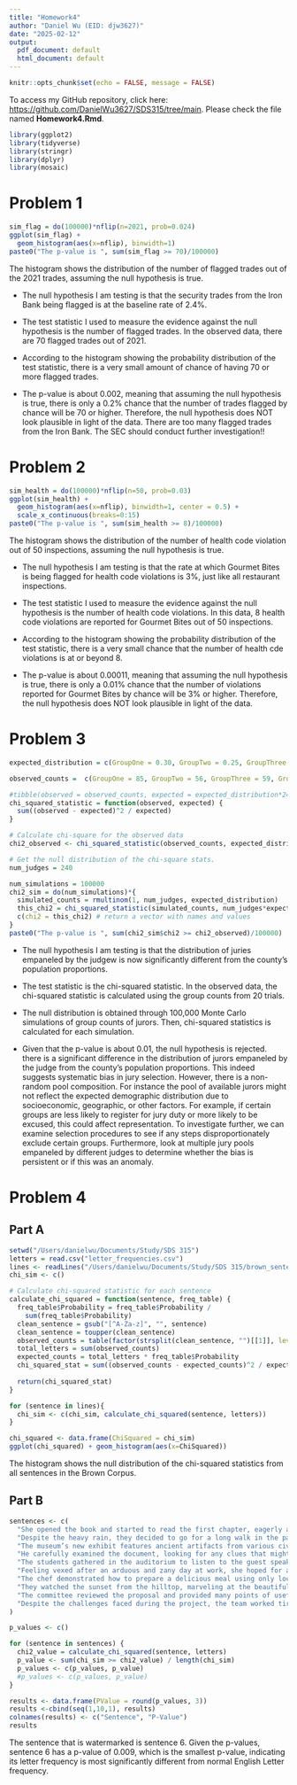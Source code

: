 ```yaml
---
title: "Homework4"
author: "Daniel Wu (EID: djw3627)"
date: "2025-02-12"
output:
  pdf_document: default
  html_document: default
---
```


```r
knitr::opts_chunk$set(echo = FALSE, message = FALSE)
```


To access my GitHub repository, click here: [https://github.com/DanielWu3627/SDS315/tree/main](https://github.com/DanielWu3627/SDS315/tree/main). Please check the file named **Homework4.Rmd**.

```r
library(ggplot2)
library(tidyverse)
library(stringr)
library(dplyr)
library(mosaic)
```

# Problem 1
```r
sim_flag = do(100000)*nflip(n=2021, prob=0.024)
ggplot(sim_flag) + 
  geom_histogram(aes(x=nflip), binwidth=1)
paste0("The p-value is ", sum(sim_flag >= 70)/100000)
```

The histogram shows the distribution of the number of flagged trades out of the 2021 trades, assuming the null hypothesis is true.

- The null hypothesis I am testing is that the security trades from the Iron Bank being flagged is at the baseline rate of 2.4%. 

- The test statistic I used to measure the evidence against the null hypothesis is the number of flagged trades. In the observed data, there are 70 flagged trades out of 2021.   

- According to the histogram showing the probability distribution of the test statistic, there is a very small amount of chance of having 70 or more flagged trades. 

- The p-value is about 0.002, meaning that assuming the null hypothesis is true, there is only a 0.2% chance that the number of trades flagged by chance will be 70 or higher. Therefore, the null hypothesis does NOT look plausible in light of the data. There are too many flagged trades from the Iron Bank. The SEC should conduct further investigation!!


# Problem 2
```r
sim_health = do(100000)*nflip(n=50, prob=0.03)
ggplot(sim_health) + 
  geom_histogram(aes(x=nflip), binwidth=1, center = 0.5) + 
  scale_x_continuous(breaks=0:15)
paste0("The p-value is ", sum(sim_health >= 8)/100000)
```

The histogram shows the distribution of the number of health code violation out of 50 inspections, assuming the null hypothesis is true.


- The null hypothesis I am testing is that the rate at which Gourmet Bites is being flagged for health code violations is 3%, just like all restaurant inspections. 

- The test statistic I used to measure the evidence against the null hypothesis is the number of health code violations. In this data, 8 health code violations are reported for Gourmet Bites out of 50 inspections. 

- According to the histogram showing the probability distribution of the test statistic, there is a very small chance that the number of health cde violations is at or beyond 8. 

- The p-value is about 0.00011, meaning that assuming the null hypothesis is true, there is only a 0.01% chance that the number of violations reported for Gourmet Bites by chance will be 3% or higher. Therefore, the null hypothesis does NOT look plausible in light of the data. 


# Problem 3
```r
expected_distribution = c(GroupOne = 0.30, GroupTwo = 0.25, GroupThree = 0.20, GroupFour = 0.15, GroupFive = 0.10)

observed_counts =  c(GroupOne = 85, GroupTwo = 56, GroupThree = 59, GroupFour = 27, GroupFive = 13)

#tibble(observed = observed_counts, expected = expected_distribution*240)
chi_squared_statistic = function(observed, expected) {
  sum((observed - expected)^2 / expected)
}

# Calculate chi-square for the observed data
chi2_observed <- chi_squared_statistic(observed_counts, expected_distribution*240)

# Get the null distribution of the chi-square stats.
num_judges = 240  

num_simulations = 100000
chi2_sim = do(num_simulations)*{
  simulated_counts = rmultinom(1, num_judges, expected_distribution)
  this_chi2 = chi_squared_statistic(simulated_counts, num_judges*expected_distribution)
  c(chi2 = this_chi2) # return a vector with names and values
}
paste0("The p-value is ", sum(chi2_sim$chi2 >= chi2_observed)/100000)
```

- The null hypothesis I am testing is that the distribution of juries empaneled by the judgew is now significantly different from the county's population proportions.

- The test statistic is the chi-squared statistic. In the observed data, the chi-squared statistic is calculated using the group counts from 20 trials.

- The null distribution is obtained through 100,000 Monte Carlo simulations of group counts of jurors. Then, chi-squared statistics is calculated for each simulation.

- Given that the p-value is about 0.01, the null hypothesis is rejected. there is a significant difference in the distribution of jurors empaneled by the judge from the county's population proportions. This indeed suggests systematic bias in jury selection. However, there is a non-random pool composition. For instance the pool of available jurors might not reflect the expected demographic distribution due to socioeconomic, geographic, or other factors. For example, if certain groups are less likely to register for jury duty or more likely to be excused, this could affect representation. To investigate further, we can examine selection procedures to see if any steps disproportionately exclude certain groups. Furthermore, look at multiple jury pools empaneled by different judges to determine whether the bias is persistent or if this was an anomaly.



# Problem 4

## Part A
```r
setwd("/Users/danielwu/Documents/Study/SDS 315")
letters = read.csv("letter_frequencies.csv")
lines <- readLines("/Users/danielwu/Documents/Study/SDS 315/brown_sentences.txt")
chi_sim <- c()

# Calculate chi-squared statistic for each sentence
calculate_chi_squared = function(sentence, freq_table) {
  freq_table$Probability = freq_table$Probability /
    sum(freq_table$Probability)
  clean_sentence = gsub("[^A-Za-z]", "", sentence)
  clean_sentence = toupper(clean_sentence)
  observed_counts = table(factor(strsplit(clean_sentence, "")[[1]], levels = freq_table$Letter))
  total_letters = sum(observed_counts)
  expected_counts = total_letters * freq_table$Probability
  chi_squared_stat = sum((observed_counts - expected_counts)^2 / expected_counts)
  
  return(chi_squared_stat)
}

for (sentence in lines){
  chi_sim <- c(chi_sim, calculate_chi_squared(sentence, letters))
}

chi_squared <- data.frame(ChiSquared = chi_sim)
ggplot(chi_squared) + geom_histogram(aes(x=ChiSquared))
```

The histogram shows the null distribution of the chi-squared statistics from all sentences in the Brown Corpus.


## Part B
```r
sentences <- c(
  "She opened the book and started to read the first chapter, eagerly anticipating what might come next.",
  "Despite the heavy rain, they decided to go for a long walk in the park, crossing the main avenue by the fountain in the center.",
  "The museum’s new exhibit features ancient artifacts from various civilizations around the world.",
  "He carefully examined the document, looking for any clues that might help solve the mystery.",
  "The students gathered in the auditorium to listen to the guest speaker’s inspiring lecture.",
  "Feeling vexed after an arduous and zany day at work, she hoped for a peaceful and quiet evening at home, cozying up after a quick dinner with some TV, or maybe a book on her upcoming visit to Auckland.",
  "The chef demonstrated how to prepare a delicious meal using only locally sourced ingredients, focusing mainly on some excellent dinner recipes from Spain.",
  "They watched the sunset from the hilltop, marveling at the beautiful array of colors in the sky.",
  "The committee reviewed the proposal and provided many points of useful feedback to improve the project’s effectiveness.",
  "Despite the challenges faced during the project, the team worked tirelessly to ensure its successful completion, resulting in a product that exceeded everyone’s expectations."
)

p_values <- c()

for (sentence in sentences) {
  chi2_value = calculate_chi_squared(sentence, letters)
  p_value <- sum(chi_sim >= chi2_value) / length(chi_sim)
  p_values <- c(p_values, p_value)
  #p_values <- c(p_values, p_value)
}

results <- data.frame(PValue = round(p_values, 3))
results <-cbind(seq(1,10,1), results)
colnames(results) <- c("Sentence", "P-Value")
results
```

The sentence that is watermarked is sentence 6.  Given the p-values, sentence 6 has a p-value of 0.009, which is the smallest p-value, indicating its letter frequency is most significantly different from normal English Letter frequency.